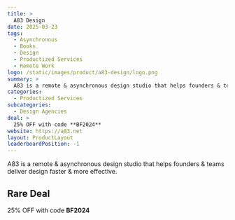 ```yaml
---
title: >
  A83 Design
date: 2025-03-23
tags:
  - Asynchronous
  - Books
  - Design
  - Productized Services
  - Remote Work
logo: /static/images/product/a83-design/logo.png
summary: >
  A83 is a remote & asynchronous design studio that helps founders & teams deliver design faster & more effective.
categories:
  - Productized Services
subcategories:
  - Design Agencies
deal: >
  25% OFF with code **BF2024**
website: https://a83.net
layout: ProductLayout
leaderboardPosition: -1
---
```

A83 is a remote & asynchronous design studio that helps founders & teams deliver design faster & more effective.

## Rare Deal

25% OFF with code **BF2024**
